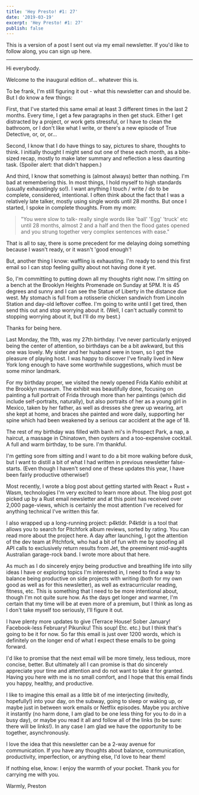 ```yaml
---
title: 'Hey Presto! #1: 27'
date: '2019-03-19'
excerpt: 'Hey Presto! #1: 27'
publish: false
---
```




<section class="blog-section">

This is a version of a post I sent out via my email newsletter. If you'd like to follow along, you can sign up <XA href="https://tinyletter.com/prichey">here</XA>.

<hr />

Hi everybody.

Welcome to the inaugural edition of... whatever this is.

To be frank, I'm still figuring it out - what this newsletter can and should be. But I do know a few things:

First, that I've started this same email at least 3 different times in the last 2 months. Every time, I get a few paragraphs in then get stuck. Either I get distracted by a project, or work gets stressful, or I have to clean the bathroom, or I don't like what I write, or there's a new episode of True Detective, or, or, or...

Second, I know that I do have things to say, pictures to share, thoughts to think. I initially thought I might send out one of these each month, as a bite-sized recap, mostly to make later <XA href="https://prestonrichey.com/blog/2018/">summary and reflection</XA> a less daunting task. (Spoiler alert: that didn't happen.)

And third, I know that something is (almost always) better than nothing. I'm bad at remembering this. In most things, I hold myself to high standards (usually exhaustingly so!). I want anything I touch / write / do to be complete, considered, intentional. I often think about the fact that I was a relatively late talker, mostly using single words until 28 months. But once I started, I spoke in complete thoughts. From my mom:

> "You were slow to talk- really single words like 'ball' 'Egg' 'truck' etc until 28 months, almost 2 and a half and then the flood gates opened and you strung together very complex sentences with ease."

That is all to say, there is some precedent for me delaying doing something because I wasn't ready, or it wasn't 'good enough'!

But, another thing I know: waffling is exhausting. I'm ready to send this first email so I can stop feeling guilty about not having done it yet.

So, I'm committing to putting down all my thoughts right now. I'm sitting on a bench at the <XA href="https://www.google.com/maps/place/Brooklyn+Heights+Promenade/@40.699299,-73.9993026,840m/data=!3m1!1e3!4m5!3m4!1s0x0:0xbe1607c739dedac7!8m2!3d40.6961938!4d-73.9975038">Brooklyn Heights Promenade</XA> on Sunday at 5PM. It is 45 degrees and sunny and I can see the Statue of Liberty in the distance due west. My stomach is full from a rotisserie chicken sandwich from <XA href="www.stationfoods.com">Lincoln Station</XA> and day-old leftover coffee. I'm going to write until I get tired, then send this out and stop worrying about it. (Well, I can't actually commit to stopping worrying about it, but I'll do my best.)

Thanks for being here.

<div class="blog-inset">
  <ZoomImage
    src={promenade}
    zoomSrc={promenadeZoom}
    caption="Brooklyn Heights Promenade"
  />
</div>

Last Monday, the 11th, was my 27th birthday. I've never particularly enjoyed being the center of attention, so birthdays can be a bit awkward, but this one was lovely. My sister and her husband were in town, so I got the pleasure of playing host. I was happy to discover I've finally lived in New York long enough to have some worthwhile suggestions, which must be some minor landmark.

For my birthday proper, we visited the newly opened <XA href="https://www.brooklynmuseum.org/exhibitions/frida_kahlo">Frida Kahlo exhibit</XA> at the Brooklyn museum. The exhibit was beautifully done, focusing on painting a full portrait of Frida through more than her paintings (which did include self-portraits, naturally), but also portraits of her as a young girl in Mexico, taken by her father, as well as dresses she grew up wearing, art she kept at home, and braces she painted and wore daily, supporting her spine which had been weakened by a serious car accident at the age of 18.

The rest of my birthday was filled with banh mi's in Prospect Park, a nap, a haircut, a massage in <XA href="https://photos.google.com/share/AF1QipOdc0ZFbhb92fixdKaAbcdeP7jebgZyGGZAudQnCK-S8Yf_Vdxdr52BowNHzIopyg/photo/AF1QipOxIUwhAjSSTcu_t6EgKnHHMRgXJ0sQT_VUc9b2?key=a0FCRnBsNGdCNlVnYlhKdnF1NmFHOW41YnBjOWNn">Chinatown</XA>, then oysters and a too-expensive cocktail. A full and warm birthday, to be sure. I'm thankful.

<div class="blog-inset">
  <ZoomImage
    src={park}
    zoomSrc={parkZoom}
    caption="A well-loved snowball"
  />
</div>

I'm getting sore from sitting and I want to do a bit more walking before dusk, but I want to distill a bit of what I had written in previous newsletter false-starts. (Even though I haven't send one of these updates this year, I have been fairly productive otherwise!)

Most recently, I wrote <XA href="https://prestonrichey.com/blog/react-rust-wasm/">a blog post</XA> about getting started with React + Rust + Wasm, technologies I'm very excited to learn more about. The blog post got picked up by a Rust email newsletter and at this point has received over 2,000 page-views, which is certainly the most attention I've received for anything technical I've written this far.

I also wrapped up a long-running project: <XA href="https://p4ktldr.com/">p4ktldr</XA>. P4ktldr is a tool that allows you to search for Pitchfork album reviews, sorted by rating. You can read more about the project <XA href="https://prestonrichey.com/projects/personal/p4ktldr/">here</XA>. A day after launching, I got the attention of the dev team at Pitchfork, who had a bit of fun with me by spoofing all API calls to exclusively return results from Jet, the preeminent mid-aughts Australian garage-rock band. I wrote more about that <XA href="https://prestonrichey.com/blog/pitchfork-proxies-jet/">here</XA>.

As much as I do sincerely enjoy being productive and breathing life into silly ideas I have or exploring topics I'm interested in, I need to find a way to balance being productive on side projects with writing (both for my own good as well as for this newsletter), as well as extracurricular reading, fitness, etc. This is something that I need to be more intentional about, though I'm not quite sure how. As the days get longer and warmer, I'm certain that my time will be at even more of a premium, but I think as long as I don't take myself too seriously, I'll figure it out.

<div class="blog-inset">
  <ZoomImage
    src={coney}
    zoomSrc={coneyZoom}
    caption="Coney Island"
  />
</div>

I have plenty more updates to give (<XA href="https://en.wikipedia.org/wiki/Terrace_House_(franchise)">Terrace House</XA>! Sober January! Facebook-less February! <XA href="https://www.nintendo.com/games/detail/pikuniku-switch/">Pikuniku</XA>! <XA href="https://www.bonappetit.com/recipe/chicken-rice-soup">This soup</XA>! Etc. etc.) but I think that's going to be it for now. So far this email is just over 1200 words, which is definitely on the longer end of what I expect these emails to be going forward.

I'd like to promise that the next email will be more timely, less tedious, more concise, better. But ultimately all I can promise is that do sincerely appreciate your time and attention and do not want to take it for granted. Having you here with me is no small comfort, and I hope that this email finds you happy, healthy, and productive.

I like to imagine this email as a little bit of me interjecting (invitedly, hopefully!) into your day, on the subway, going to sleep or waking up, or maybe just in between work emails or Netflix episodes. Maybe you archive it instantly (no harm done, I am glad to be one less thing for you to do in a busy day), or maybe you read it all and follow all of the links (to be sure: there will be links!). In any case I am glad we have the opportunity to be together, asynchronously.

I love the idea that this newsletter can be a 2-way avenue for communication. If you have any thoughts about balance, communication, productivity, imperfection, or anything else, I'd love to hear them!

If nothing else, know: I enjoy the warmth of your pocket. Thank you for carrying me with you.

Warmly,
Preston

</section>
